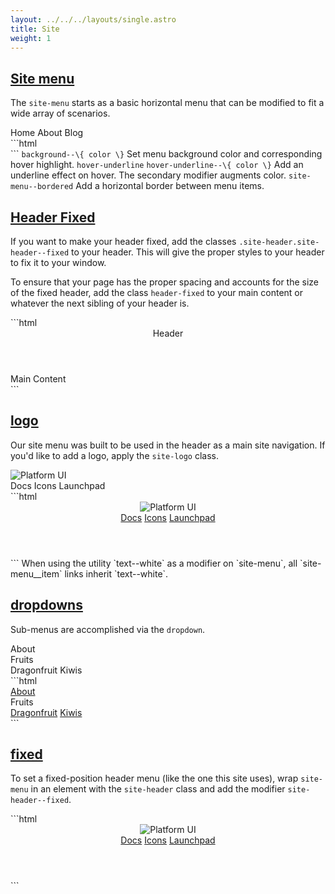 ```yaml
---
layout: ../../../layouts/single.astro
title: Site
weight: 1
---
```


## [Site menu](#site-menu)

The `site-menu` starts as a basic horizontal menu that can be modified to fit a wide array of scenarios. 

<Codedemo>
<nav class="site-menu">
  <a class="site-menu__item">Home</a>
  <a class="site-menu__item">About</a>
  <a class="site-menu__item">Blog</a>
</nav>
</Codedemo>

<Codemarkup>
```html
<nav class="site-menu">
  <a href="" class="site-menu__item"></a>
  <a href="" class="site-menu__item"></a>
  <a href="" class="site-menu__item"></a>
</nav>
```
</Codemarkup> 

<Modifiers secondary="true" >
<tr>
  <td data-label="Modifier"><code>background--\{ color \}</code></td>
  <td data-label="Secondary"><i class="pi-ban" aria-hidden="true"></i></td>
  <td data-label="Behavior">Set menu background color and corresponding hover highlight.</td>
</tr>
<tr>
  <td data-label="Modifier"><code>hover-underline</code></td>
  <td data-label="Secondary"><code>hover-underline--\{ color \}</code></td>
  <td data-label="Behavior">Add an underline effect on hover. The secondary modifier augments color.</td>
</tr>
<tr>
  <td data-label="Modifier"><code>site-menu--bordered</code></td>
  <td data-label="Secondary"><i class="pi-ban" aria-hidden="true"></i></td>
  <td data-label="Behavior">Add a horizontal border between menu items.</td>
</tr>
</Modifiers>

## [Header Fixed](#header-fixed)

If you want to make your header fixed, add the classes `.site-header.site-header--fixed` to your header. This will give the proper styles to your header to fix it to your window. 

To ensure that your page has the proper spacing and accounts for the size of the fixed header, add the class `header-fixed` to your main content or whatever the next sibling of your header is.

<Codemarkup>
```html
<header class="site-header site-header--fixed">
  Header
</header>
<main class="header-fixed">
  Main Content
</main>
```
</Codemarkup> 

## [logo](#logo)

Our site menu was built to be used in the header as a main site navigation. If you'd like to add a logo, apply the `site-logo` class.

<Codedemo>
<div class="site-header background--purple flex flex--align-center">
  <a class="site-logo p-2">
    <img src="/images/platform-ui.svg" alt="Platform UI"/>
  </a>
  <nav class="site-menu hover-underline hover-underline--white h-100 flex flex--grow flex--align-center text--white px-2">
    <a class="p-2 site-menu__item">Docs</a>
    <a class="p-2 site-menu__item">Icons</a>
    <a class="p-2 site-menu__item">Launchpad</a>
  </nav>
</div>
</Codedemo>

<Codemarkup>
```html
<header class="site-header background--purple flex flex--align-center">
  <a class="site-logo p-2">
    <img src="/images/platform-ui.svg" alt="Platform UI"/>
  </a>
  <nav class="site-menu hover-underline hover-underline--white h-100 flex flex--grow flex--align-center text--white px-2">
    <a href="" class="p-2 site-menu__item">Docs</a>
    <a href="" class="p-2 site-menu__item">Icons</a>
    <a href="" class="p-2 site-menu__item">Launchpad</a>
  </nav>
</header>
```
</Codemarkup>
 
<Callout header="link color">
When using the utility `text--white` as a modifier on `site-menu`, all `site-menu__item` links inherit `text--white`.   
</Callout>


## [dropdowns](#dropdowns)

<div class="mb-4">
<Requiresjs/>
</div>

Sub-menus are accomplished via the `dropdown`.

<Modifiers>
<Modifiersrow
  modifier="dropdown--centered" 
  behavior="Centers content of the dropdown sub-menu." 
/>
<Modifiersrow 
  modifier="dropdown--right" 
  behavior="Justifies both the surrounding dropdown container and content to the right." 
/>
</Modifiers>

<Codedemo>
<nav class="site-menu background--lightblue">
  <a class="p-3 site-menu__item">About</a>
  <div class="dropdown">
      <div class="p-3 site-menu__item dropdown__trigger">Fruits<i class="ml-1 pi-angle-down"></i></div>
      <div class="dropdown__content">
        <a class="dropdown__content-item">Dragonfruit</a>
        <a class="dropdown__content-item">Kiwis</a>
      </div>
    </div>
</nav>
</Codedemo>

<Codemarkup>
```html
<nav class="site-menu background--lightblue">
  <a href="" class="p-3 site-menu__item">About</a>
  <div class="dropdown">
      <div class="p-3 site-menu__item dropdown__trigger">Fruits<i class="ml-1 pi-angle-down"></i></div>
      <div class="dropdown__content">
        <a href="" class="dropdown__content-item">Dragonfruit</a>
        <a href="" class="dropdown__content-item">Kiwis</a>
      </div>
    </div>
</nav>
```
</Codemarkup>

## [fixed](#fixed)

To set a fixed-position header menu (like the one this site uses), wrap `site-menu` in an element with the `site-header` class and add the modifier `site-header--fixed`. 

<Codemarkup>
```html
<header class="site-header site-header--fixed">
  <a class="site-logo">
    <img src="..." alt="Platform UI"/>
  </a>
  <nav class="site-menu">
    <a href="" class="site-menu__item">Docs</a>
    <a href="" class="site-menu__item">Icons</a>
    <a href="" class="site-menu__item">Launchpad</a>
  </nav>
</header>
```
</Codemarkup>